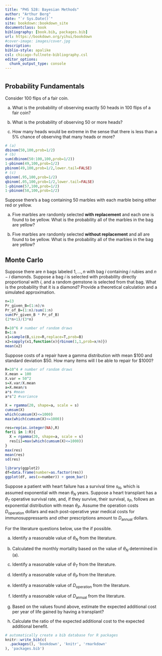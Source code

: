 ```yaml
--- 
title: "PHS 528: Bayesian Methods"
author: "Arthur Berg"
date: "`r Sys.Date()`"
site: bookdown::bookdown_site
documentclass: book
bibliography: [book.bib, packages.bib]
url: https://bookdown.org/yihui/bookdown
#cover-image: images/cover.jpg
description: 
biblio-style: apalike
csl: chicago-fullnote-bibliography.csl
editor_options: 
  chunk_output_type: console
---
```


# 

## Probability Fundamentals


:::{.example #binomial-flips name="binomial flips" .lizi}
Consider 100 flips of a fair coin.

(a) What is the probability of observing exactly 50 heads in 100 flips of a fair coin?

(b) What is the probability of observing 50 or more heads?

(c) How many heads would be extreme in the sense that there is less than a 5% chance of observing that many heads or more?
:::

```r
# (a)
dbinom(50,100,prob=1/2)
# (b)
sum(dbinom(50:100,100,prob=1/2))
1-pbinom(49,100,prob=1/2)
pbinom(49,100,prob=1/2,lower.tail=FALSE)
# (c)
qbinom(.95,100,prob=1/2)
qbinom(.05,100,prob=1/2,lower.tail=FALSE)
1-pbinom(57,100,prob=1/2)
1-pbinom(58,100,prob=1/2)
```


:::{.exercise #marbles name="marbles" .prob}
Suppose there’s a bag containing 50 marbles with each marble being either red or yellow. 

(a) Five marbles are randomly selected **with replacement** and each one is found to be yellow. What is the probability all of the marbles in the bag are yellow?

(b) Five marbles are randomly selected **without replacement** and all are found to be yellow. What is the probability all of the marbles in the bag are yellow?
:::

## Monte Carlo

:::{.example #gemstones name="gemstones" .lizi}
Suppose there are $n$ bags labeled $1,\ldots,n$ with bag $i$ containing $i$ rubies and $n-i$ diamonds. Suppose a bag $i$ is selected with probability directly proportional with $i$, and a random gemstone is selected from that bag. What is the probability that it is a diamond? Provide a theoretical calculation and a simulated approximation.
:::

```r
n=13
Pr_given_B=(1:n)/n
Pr_of_B=(1:n)/sum(1:n)
sum(Pr_given_B * Pr_of_B)
(2*n+1)/(3*n)

R=10^6 # number of random draws
B=1:n
x1=sample(B,size=R,replace=T,prob=B)
x2=sapply(x1,function(x){rbinom(1,1,prob=x/n)})
mean(x2)  
```

:::{.example #repairs name="repairs" .lizi}
Suppose costs of a repair have a gamma distribution with mean $100 and standard deviation $50.  How many items will I be able to repair for $1000?
:::

```r
R=10^4 # number of random draws
X.mean = 100
X.var = 50^2
s=X.var/X.mean
a=X.mean/s
a*s #mean
a*s^2 #variance

X = rgamma(20, shape=a, scale = s)
cumsum(X)
which(cumsum(X)<=1000)
max(which(cumsum(X)<=1000))

res=rep(as.integer(NA),R)
for(i in 1:R){
  X = rgamma(20, shape=a, scale = s)
  res[i]=max(which(cumsum(X)<=1000))
}
max(res)
mean(res)
sd(res)

library(ggplot2)
df=data.frame(number=as.factor(res))
ggplot(df, aes(x=number)) + geom_bar()
```

:::{.exercise #icer name="ICER" .prob}
Suppose a patient with heart failure has a survival time $s_N$, which is assumed exponential with mean $\theta_N$ years. Suppose a heart transplant has a $\theta_T$ operative survival rate, and, if they survive, their survival, $s_P$, follows an exponential distribution with mean $\theta_P$. Assume the operation costs $D_{\text{operation}}$ dollars and each post-operative year medical costs for immunosuppressants and other prescriptions amount to $D_\text{annual}$ dollars. 

For the literature questions below, use the \href{https://www.milliman.com/-/media/milliman/pdfs/articles/2020-us-organ-tissue-transplants.ashx}{Milliman Research Report on 2020 U.S. organ and tissue transplants} if possible.

(a) Identify a reasonable value of $\theta_N$ from the literature.

(b) Calculated the monthly mortality based on the value of $\theta_N$ determined in (a).

(c) Identify a reasonable value of $\theta_T$ from the literature.

(d) Identify a reasonable value of $\theta_P$ from the literature.

(e) Identify a reasonable value of $D_{\text{operation}}$ from the literature.

(f) Identify a reasonable value of $D_{\text{annual}}$ from the literature.

(g) Based on the values found above, estimate the expected additional cost per year of life gained by having a transplant? 

(h) Calculate the ratio of the expected additional cost to the expected additional benefit. 
:::



```r
# automatically create a bib database for R packages
knitr::write_bib(c(
  .packages(), 'bookdown', 'knitr', 'rmarkdown'
), 'packages.bib')
```
